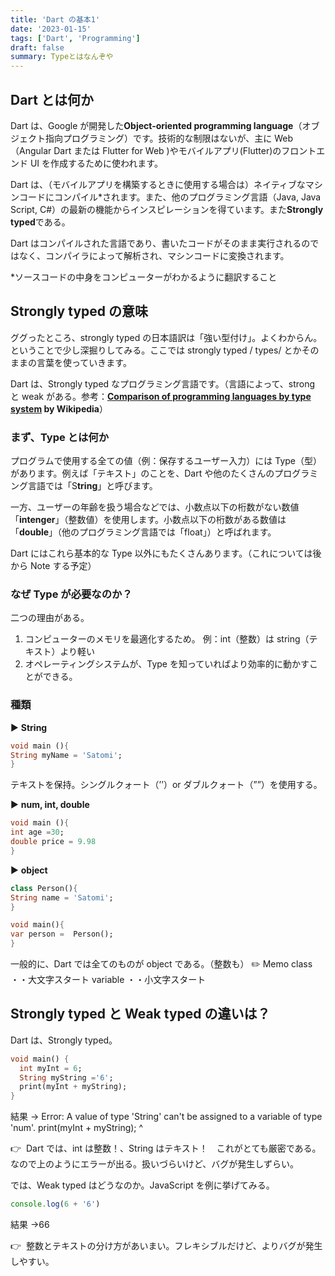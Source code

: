 ```yaml
---
title: 'Dart の基本1'
date: '2023-01-15'
tags: ['Dart', 'Programming']
draft: false
summary: Typeとはなんぞや
---
```


## Dart とは何か

Dart は、Google が開発した**Object-oriented programming language**（オブジェクト指向プログラミング）です。技術的な制限はないが、主に Web （Angular Dart または Flutter for Web )やモバイルアプリ(Flutter)のフロントエンド UI を作成するために使われます。

Dart は、（モバイルアプリを構築するときに使用する場合は）ネイティブなマシンコードにコンパイル\*されます。また、他のプログラミング言語（Java, Java Script, C#）の最新の機能からインスピレーションを得ています。また**Strongly typed**である。

Dart はコンパイルされた言語であり、書いたコードがそのまま実行されるのではなく、コンパイラによって解析され、マシンコードに変換されます。

\*ソースコードの中身をコンピューターがわかるように翻訳すること

## Strongly typed の意味

ググったところ、strongly typed の日本語訳は「強い型付け」。よくわからん。ということで少し深掘りしてみる。ここでは strongly typed / types/ とかそのままの言葉を使っていきます。

Dart は、Strongly typed なプログラミング言語です。（言語によって、strong と weak がある。参考：**[Comparison of programming languages by type system](https://en.wikipedia.org/wiki/Comparison_of_programming_languages_by_type_system) by Wikipedia**）

### まず、Type とは何か

プログラムで使用する全ての値（例：保存するユーザー入力）には Type（型）があります。例えば「テキスト」のことを、Dart や他のたくさんのプログラミング言語では「S**tring**」と呼びます。

一方、ユーザーの年齢を扱う場合などでは、小数点以下の桁数がない数値「**intenger**」（整数値）を使用します。小数点以下の桁数がある数値は「**double**」（他のプログラミング言語では「float」）と呼ばれます。

Dart にはこれら基本的な Type 以外にもたくさんあります。（これについては後から Note する予定）

### なぜ Type が必要なのか？

二つの理由がある。

1. コンピューターのメモリを最適化するため。
   例：int（整数）は string（テキスト）より軽い
2. オペレーティングシステムが、Type を知っていればより効率的に動かすことができる。

### 種類

▶︎ **String**

```dart
void main (){
String myName = 'Satomi';
}
```

テキストを保持。シングルクォート（’’）or ダブルクォート（””）を使用する。

▶︎ **num, int, double**

```dart
void main (){
int age =30;
double price = 9.98
}
```

▶︎ **object**

```dart
class Person(){
String name = 'Satomi';
}

void main(){
var person =  Person();
}
```

一般的に、Dart では全てのものが object である。（整数も）
✏️ Memo
class ・・大文字スタート
variable ・・小文字スタート

## Strongly typed と Weak typed の違いは？

Dart は、Strongly typed。

```dart
void main() {
  int myInt = 6;
  String myString ='6';
  print(myInt + myString);
}
```

結果 → Error: A value of type 'String' can't be assigned to a variable of type 'num'.
print(myInt + myString);
^

👉  Dart では、int は整数！、String はテキスト！　これがとても厳密である。なので上のようにエラーが出る。扱いづらいけど、バグが発生しずらい。

では、Weak typed はどうなのか。JavaScript を例に挙げてみる。

```jsx
console.log(6 + '6')
```

結果 →66

👉  整数とテキストの分け方があいまい。フレキシブルだけど、よりバグが発生しやすい。
